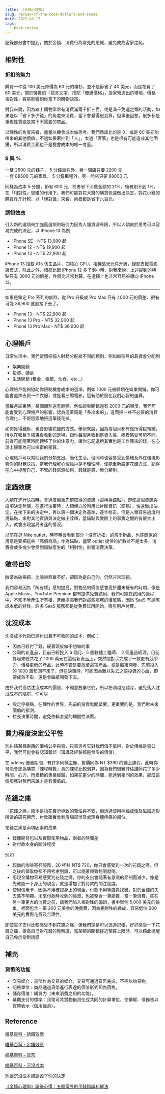 ```yaml
---
title: 《金錢心理學》
slug: review-of-the-book-dollars-and-sense
date: 2022-08-17
tags: 
  - book-review
---
```


記錄部分書中提到，關於金錢、消費行為常見的思維，避免成為客家之恥。

## 相對性

### 折扣的魅力

購買一件從 100 美元降價為 60 元的襯衫，並不是節省了 40 美元，而是花費了 60 美元，關於特賣的「語言文字」搭配「優惠價格」，店家營造出的環境、價格相對性，容易影響到你當下的購物決策。

對我來說，因為線上購物常常有消費滿兩千折三百，或是滿千免運之類的活動，如果是以「省下多少錢」的角度來消費，當下會覺得很划算，但事後回想，很多都是重複性質或是當下不需要的商品。

以理性的角度來看，盡量以機會成本做思考，我們應該比的是 0，或是 60 美元能帶來的其他價值，不過如果牽扯到「人」，太過「客家」也是很有可能造成其他困擾，所以消費金額也不是機會成本的唯一考量。

### $ 與 %

一雙 2800 元的鞋子， 5 分鐘車程外，另一間店只要 2200 元<br/>一套 88600 元的家具， 5 分鐘車程外，另一間店只要 88000 元

同樣為成本 5 分鐘，節省 600 元，前者省下消費金額的 21%，後者則不到 1%，在「相對性」思維的作用下，我們可能對花大錢的購買快速做出決定，對花小錢的購買斤斤計較，以「絕對值」來看，兩者都是省下六百元。

### 誘餌效應

引入新的選項來加強舊選項的吸引力因為人腦資源有限，所以人傾向於思考可以容易完成的決定，以 iPhone 13 為例

- iPhone SE - NT$ 13,900 起
- iPhone 12 - NT$ 19,900 起
- iPhone 13 - NT$ 22,900 起

iPhone 13 搭載 A15 仿生晶片、四核心 GPU，相機感光元件升級，錄影支援電影級模式，除此之外，續航比起 iPhone 12 多了兩小時，對我來說，上述提到的特點只有 3000 元的價差，性價比非常划算，在選擇上也非常容易被導向 iPhone 13。

---

如果是鎖定 Pro 系列的族群，從 Pro 升級成 Pro Max 只有 4000 元的價差，很有可能 36,900 就直接下去了。

- iPhone 13 - NT$ 22,900 起
- iPhone 13 Pro - NT$ 32,900 起
- iPhone 13 Pro Max - NT$ 36,900 起

## 心理帳戶

日常生活中，我們習慣把個人財務分配給不同的類別，例如每個月的薪資會分配到

- 娛樂開銷
- 投資、儲蓄
- 生活開銷 (租金、帳單、伙食、etc...)

心理帳戶能夠協助你限制機會成本的選項，例如 1000 元被歸類在娛樂開銷，你可能會選擇去買一件衣服，或是看三場電影，這有助於簡化我們心智的運算。

當每月結束時，某個類別還有餘額，例如娛樂開銷還有 2000 元的額度，我們可能會受到心理帳戶的影響，認為這筆錢是「多出來的」，進而把一些不必要的消費合理化，不假思索地把這筆錢花掉。

如何獲得錢財，也會影響花錢的方式。舉例來說，因為每個月都有做所得稅預繳，所以在報稅季結束後收到的退稅，跟你每個月收到薪資入帳，兩者感受可能不同。前者可能隨著時間轉移了你的注意力，讓你忘記退稅其實也是工作賺來的錢，在心理上歸類為可以揮霍的預算。

心理帳戶可以幫助我們分類支出、簡化生活，但同時也容易受到情緒及外在環境影響你的財務決策，當我們理解心理帳戶是不理性時，便能重新設定花錢方式，記得在心中提醒自己，不管的錢來源如何，錢就是錢，無分類別。

## 定錨效應

人類在進行決策時，會過度偏重先前取得的資訊（這稱為錨點），即使這個資訊與這項決定無關。在進行決策時，人類傾向於利用此片斷資訊（錨點），快速做出決定。在接下來的決定中，再以第一個決定為基準，逐步修正。但是人類容易過度利用錨點，來對其他資訊與決定做出詮釋，當錨點與實際上的事實之間的有很大出入，就會出現當局者迷的情況。

以前在逛 Nike outlet，時不時會看到部分「沒有折扣」的當季新品，也許商家的用意是要把這些「高價商品」作為錨點，儘管 outlet 提供的折數並不是太多，消費者或多或少會受到錨點產生的「相對性」影響消費決策。

## 敝帚自珍

敝帚為破掃把，比喻東西雖不好，卻因為是自己的，仍然非常珍視。

我們容易因為「所有權」感的提高，對物品的價值感會高於還未擁有的時期，像是 Apple Music、YouTube Premium 都有提供免費試用，我們可能在試用的過程中，不知不覺產生所有權，進而提高我們對這些服務的價值感，因爲 SaaS 有邊際成本低的特性，許多 SaaS 服務都是從免費試用開始，吸引用戶付費。

## 沈沒成本

沈沒成本代指已經付出且不可收回的成本，例如：

- 因為已經付了錢，硬著頭皮做不想做的事
- 公司的新產品，目前已經投入 6 個月、5 個軟體工程師、 2 個產品經理，目前算起來總共花了 1000 萬元在這個新產品上，突然間對手完成了一款更有競爭力、價格更低的產品，此時不管是要放棄這項產品，或是繼續開發，先前投入的 1000 萬都回不來了，但在決策時，可能因為難以失去之前投資的心血，即便成效不彰，還是會繼續開發下去。

由於我們高估沈沒成本的價值，不願意放棄它們，所以把洞越挖越深，避免落入沈沒成本的陷阱，你可以

- 設定停損點，在理性的世界，先前的投資無關緊要，更重要的是，我們對未來價值的預測。
- 拉長決策時間，避免依賴直覺的瞬間性決策。

## 費力程度決定公平性

別糾結某樣東西的價格公平與否，只需思考它對我們值不值得，對於價格是否公平，我們可能會有認知錯誤（知識及經驗都是無形的價值）。

在 udemy 優惠期間，有許多同樣主題、售價同為 NT $390 的線上課程，此時你可能會認為購買「課程時數」長的課程比較划算，因為我們很難評估講師花了多少時間、心力，所累積的專業經驗，如果花更少的時間，能達到相同的效果，那麼這個服務對我們來說才是有價值的。

## 花錢之痛

「花錢之痛」原本是指花費所導致的苦惱與不安，但透過使用神經成像及磁振造影所做的研究顯示，付款確實會刺激腦部涉及處理身體疼痛的部位。

花錢之痛是兩項因素的成果

- 錢離開荷包以及實際使用物品，兩者的時間差
- 對付款本身的關注程度

例如

- 超商的咖啡寄杯服務，20 杯共 NT$ 720，你只會感受到一次的花錢之痛，但之後的領取你都不用考慮到錢，可以隨著興致想喝就喝。
- 用現金購物容易感受到花錢之痛，你的支出會隨著有意識的節制而減少，像是先確認一下身上的現金，就是增加了對付款的關注程度。
- 使用信用卡，因為不用確認身上的現金，付款不用等店員找錢，對於金錢的失去感不明顯。未來付款時收到的帳單，也被整合一筆總數，當一筆消費，擺在另一筆更大的消費之前，讓我們陷入相對性的偏誤，書中舉例 5,000 美元的帳單，裡面包含一筆 200 元美金的晚餐費，因為相對性的緣故，容易低估 200 美元的實際花費及合理性。

即使電子支付比較感受不到花錢之痛，但我們還是可以透過記帳，好好感受一下花錢之痛，提高自己對花錢的覺察度，當某類的開銷接近預算上限時，可以藉此提醒自己免於受到誘惑

## 補充

### 貨幣的功能

- 交易媒介：貨幣作為交易的媒介，交易可通過貨幣完成，不需以物易物。
- 記帳單位：商品通過貨幣進行表達的價值形式即為價格。
- 儲存價值：購買力（未來消費之用的功能）。
- 延期支付的標準：貨幣可將實物借貸化成共同的計算單位，使債權、債務皆以貨幣表示（信用經濟）。

## Reference

[維基百科 - 誘餌效應](https://zh.wikipedia.org/zh-tw/%E8%AA%98%E9%A4%8C%E6%95%88%E6%87%89)

[維基百科 - 定錨效應](https://zh.wikipedia.org/wiki/%E5%AE%9A%E9%8C%A8%E6%95%88%E6%87%89)

[維基百科 - 貨幣](https://zh.m.wikipedia.org/zh-hant/%E8%B2%A8%E5%B9%A3)

[維基百科 - 沉沒成本](https://zh.wikipedia.org/zh-tw/%E6%B2%89%E6%B2%A1%E6%88%90%E6%9C%AC)

[別讓沉沒成本謬誤毀了你的決定](https://www.cw.com.tw/article/5091459)

[《金錢心理學》讀後心得：五個常見的用錢錯誤和解法](https://readingoutpost.com/dollars-and-sense/)
